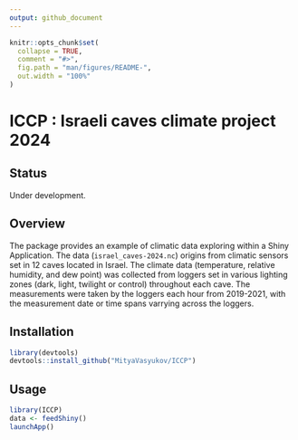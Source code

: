 ```yaml
---
output: github_document
---
```


<!-- README.md is generated from README.Rmd. Please edit that file -->

```r
knitr::opts_chunk$set(
  collapse = TRUE,
  comment = "#>",
  fig.path = "man/figures/README-",
  out.width = "100%"
)
```

# ICCP : Israeli caves climate project 2024

## Status
Under development.

## Overview
The package provides an example of climatic data exploring within a Shiny Application. The data (`israel_caves-2024.nc`) origins from climatic sensors set in 12 caves located in Israel. The climate data (temperature, relative humidity, and dew point) was collected from loggers set in various lighting zones (dark, light, twilight or control) throughout each cave. The measurements were taken by the loggers each hour from 2019-2021, with the measurement date or time spans varrying across the loggers.

## Installation

``` r
library(devtools)
devtools::install_github("MityaVasyukov/ICCP")
```

## Usage

``` r
library(ICCP)
data <- feedShiny()
launchApp()
```